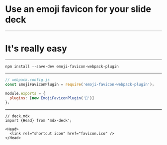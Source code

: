 
<Head>
  <title>Hey, nice favicon</title>
  <link rel="shortcut icon" href="favicon.ico" />
</Head>

# Use an emoji favicon for your slide deck

---

# It's really easy

---

`npm install --save-dev emoji-favicon-webpack-plugin`

---

```js
// webpack.config.js
const EmojiFaviconPlugin = require('emoji-favicon-webpack-plugin');

module.exports = {
  plugins: [new EmojiFaviconPlugin('🚀')]
};
```

---

```mdx
// deck.mdx
import {Head} from 'mdx-deck';

<Head>
  <link rel="shortcut icon" href="favicon.ico" />
</Head>
```
